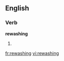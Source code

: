 ==English==

===Verb===
'''rewashing'''

# {{third-person singular of|[[rewash]]}}

[[fr:rewashing]]
[[vi:rewashing]]